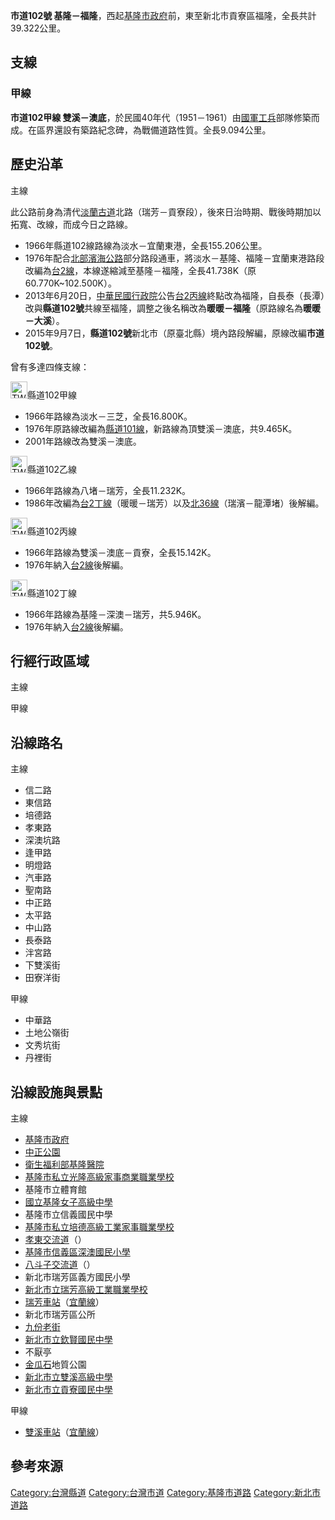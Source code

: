 {{Infobox Taiwan Highway
| Type = CH
| Num = 102
| Route = TW CHW102 RouteMap.svg
| Routecap = 市道102號及市道102甲線之路線圖
| Name = {{Hlist-comma|瑞金公路|瑞雙公路}}
| Dep = [[基隆市政府|基隆市政府]]<br>[[新北市政府|新北市政府]]
| Length = 39.322
| Branch = 1 
| LastExt = 
| Allocation = 
 {{Plainlist|
*{{Jct|country=TWN|TRTP|38}}
*{{Jct|country=TWN|PH|2c}}
}}
| SpeedHigh = 30~50[[公里每小時|公里每小時]] <br>平交道前後：15
| Start = [[基隆市|基隆市]][[中正區_(基隆市)|中正區]][[基隆_(大字)|小基隆]]
| Junc = 
 {{Plainlist|
* [[File:TW_PHW62a.svg|20px]][[孝東交流道|孝東交流道]]
* [[File:TW_PHW62.svg|20px]][[八斗子交流道|八斗子交流道]]
 }}
| End = [[新北市|新北市]][[貢寮區|貢寮區]][[田寮洋|福隆]]
| section1 = {{Jct|country=TWN|CH|102a}}
| Length1 = 9.094
}}
'''市道102號 基隆－福隆'''，西起[[基隆市政府|基隆市政府]]前，東至新北市貢寮區福隆，全長共計39.322公里。
{{Gallery|File:Looking down from Buyan Pavilion.jpg|從不厭亭俯瞰市道102線。}}

== 支線 ==
{{Clear}}
=== 甲線 ===
{{Infobox Taiwan Highway
| Type = CHcity
| Num = 102a
| Routecap = 市道102號及市道102甲線之路線圖
| Name = 雙澳公路
| Dep = [[新北市政府|新北市政府]]
| Length = 9.094
| LastExt = 
| OldNum = [[File:TW_CHW102c.png|27px]][[#歷史沿革|鄉道102丙線]]
| OldNumB = 1966
| OldNumE = 1975
| SpeedHigh = 40
| Start = [[新北市|新北市]][[雙溪區|雙溪區]][[雙溪_(新北市雙溪區大字)|雙溪市區]]
| End = [[新北市|新北市]][[貢寮區|貢寮區]][[澳底|澳底]]
}}
'''市道102甲線 雙溪－澳底'''，於民國40年代（1951－1961）由[[中華民國國軍|國軍]][[工兵|工兵]]部隊修築而成。在區界還設有築路紀念碑，為戰備道路性質。全長9.094公里。
{{Clear}}

== 歷史沿革 ==
; 主線
此公路前身為清代[[淡蘭古道|淡蘭古道]]北路（瑞芳－貢寮段），後來日治時期、戰後時期加以拓寬、改線，而成今日之路線。
* 1966年縣道102線路線為淡水－宜蘭東港，全長155.206公里。
* 1976年配合[[北部濱海公路|北部濱海公路]]部分路段通車，將淡水－基隆、福隆－宜蘭東港路段改編為[[台2線|台2線]]，本線遂縮減至基隆－福隆，全長41.738K（原60.770K~102.500K）。
* 2013年6月20日，[[中華民國行政院|中華民國行政院]]公告[[台2線#丙線|台2丙線]]終點改為福隆，自長泰（長潭）改與'''縣道102號'''共線至福隆，調整之後名稱改為'''暖暖－福隆'''（原路線名為'''暖暖－大溪'''）{{r|eg2013}}。
* 2015年9月7日，'''縣道102號'''新北市（原臺北縣）境內路段解編，原線改編'''市道102號'''{{r|motc2015}}。

曾有多達四條支線：
; [[File:TW_CHW102a.svg|27px]]縣道102甲線
* 1966年路線為淡水－三芝，全長16.800K。
* 1976年原路線改編為[[市道101號|縣道101線]]，新路線為頂雙溪－澳底，共9.465K。
* 2001年路線改為雙溪－澳底。
; [[File:TW_CHW102b.png|27px]]縣道102乙線
* 1966年路線為八堵－瑞芳，全長11.232K。
* 1986年改編為[[台2線|台2丁線]]（暖暖－瑞芳）以及[[北36線|北36線]]（瑞濱－龍潭堵）後解編。
; [[File:TW_CHW102c.png|27px]]縣道102丙線
* 1966年路線為雙溪－澳底－貢寮，全長15.142K。
* 1976年納入[[台2線|台2線]]後解編。
; [[File:TW_CHWr102d.png|27px]]縣道102丁線
* 1966年路線為基隆－深澳－瑞芳，共5.946K。
* 1976年納入[[台2線|台2線]]後解編。

== 行經行政區域 ==
; 主線
{{TWNinttop}}
{{TWNint |county=基隆市 |cspan=3 |tcd=中正區 |tcd_link=中正區 (基隆市) |location=[[基隆_(大字)|小基隆]] |km=0.0 |road={{Jct|country=TWN|PH|2}} |notes=公路起點 }}
{{TWNint |tcd=信義區 |tcd_link=信義區 (基隆市) |tspan=2 |location=[[File:TW_PHW62a.svg|20px]][[孝東交流道|孝東交流道]] |km= |road={{Jct|country=TWN|PH|62a}} |notes= }}
{{TWNint |location=[[File:TW_PHW62.svg|20px]][[瑞芳交流道|瑞芳交流道]] |km=7.762 |kspan=2 |road={{Jct|country=TWN|PH|62}}（西）<br>{{Jct|country=TWN|TRTP|123}} |rspan=2 |notes=[[File:TW_THWtp123.svg|27px]]終點<br>[[File:TW_PHW62.svg|20px]]僅東出西入<br>公路行經信義區與瑞芳區交界 |nspan=2 }}
{{TWNint |county=新北市 |cspan=19 |tcd=瑞芳區 |tspan=7 |location=[[深澳|深澳]] }}
{{TWNint |location=[[龍潭堵|龍潭堵]] |lspan=2 |km= |road={{Jct|country=TWN|TRTP|36}} |notes=[[File:TW_THWtp36.svg|27px]]終點 }}
{{TWNint |km= |road={{Jct|country=TWN|PH|2d}} |notes= }}
{{台灣公路設施|bri||瑞柑陸橋||跨越{{Rint|tw|tra}}[[宜蘭線|宜蘭線]]}}
{{TWNint |location=[[柑子瀨|柑子瀨]] |km= |road={{Jct|country=TWN|TRTP|37}} |notes=[[File:TW_THWtp37.svg|27px]]起點 }}
{{TWNint |location=[[九份|九份]] |lspan=2 |km=15 |road={{Jct|country=TWN|TRTP|35}} |notes=[[File:TW_THWtp35.svg|27px]]終點 }}
{{TWNint |km=|road={{Jct|country=TWN|TRTP|34}} |notes=[[File:TW_THWtp34.svg|27px]]起點 }}
{{TWNint |tcd=雙溪區 |tspan=8 |location=[[武丹坑|牡丹]] |km=28 |road={{Jct|country=TWN|TRTP|37}} |notes=[[File:TW_THWtp37.svg|27px]]終點 }}
{{TWNint |location=[[雙溪_(新北市雙溪區大字)|雙溪市區]] |lspan=3 |km=30.404 |road={{Jct|country=TWN|CH|102a}} |notes=[[File:TW_CHW102a.svg|27px]]起點 }}
{{TWNint |km= |road={{Jct|country=TWN|TRTP|38}} |notes=與[[File:TW_THWtp38.svg|27px]]共線起點 |status=concur }}
{{TWNint |km= |road={{Jct|country=TWN|TRTP|38}} |notes=與[[File:TW_THWtp38.svg|27px]]共線終點 |status=concur }}
{{TWNint |location=過港 |km= |road={{Jct|country=TWN|PH|2c}} |notes=與[[File:TW_PHW2c.svg|20px]]共線起點 |status=concur }}
{{TWNint |location=坤溪 |km= |road={{Jct|country=TWN|PH|2c}} |notes=與[[File:TW_PHW2c.svg|20px]]共線終點 |status=concur }}
{{TWNint |location=[[丁子蘭坑|丁子蘭坑口]] |km= |road={{Jct|country=TWN|TRTP|39}} |notes=[[File:TW_THWtp39.svg|27px]]起點 }}
{{TWNint |location=八股 |km= |road=（地區道路） |notes= }}
{{TWNint |tcd=貢寮區 |tspan=4 |location=[[長潭|長潭]] |km= |road={{Jct|country=TWN|PH|2c}} |notes=與[[File:TW_PHW2c.svg|20px]]共線起點 |status=concur }}
{{TWNint |location=[[貢寮_(大字)|貢寮市區]] |km= |road={{Jct|country=TWN|TRTP|40}}<br>{{Jct|country=TWN|PH|2c}} |notes=[[File:TW_THWtp40.svg|27px]]終點 |status=concur }}
{{台灣公路設施|bri||控子陸橋||跨越{{Rint|tw|tra}}[[宜蘭線|宜蘭線]]}}
{{TWNint |location=[[田寮洋|福隆]] |km=39.673 |road={{Jct|country=TWN|PH|2}}<br>{{Jct|country=TWN|PH|2c}} |notes=公路終點<br>[[File:TW_PHW2c.svg|20px]]終點<br>與[[File:TW_PHW2c.svg|20px]]共線終點 |status=concur }}
{{Jctbtm |conv=no |keys=concur }}

; 甲線
{{TWNinttop |county=新北市 }}
{{TWNint |tcd=雙溪區 |tspan=3 |location=[[雙溪_(新北市雙溪區大字)|雙溪市區]] |lspan=3 |km=0.0 |road={{Jct|country=TWN|CH|102}} |notes=公路起點 }}
{{台灣公路設施|bri||新基大橋}}
{{TWNint |km= |road=（地區道路） |notes= }}
{{TWNint |tcd=貢寮區 |location=[[澳底|澳底]] |km=9.14 |road={{Jct|country=TWN|PH|2}} |notes=公路終點 }}
{{Jctbtm |conv=no }}

== 沿線路名 ==
{{Col-begin}}
{{Col-2}}
; 主線
* 信二路
* 東信路
* 培德路
* 孝東路
* 深澳坑路
* 逢甲路
* 明燈路
* 汽車路
* 聖南路
* 中正路
* 太平路
* 中山路
* 長泰路
* 泮宮路
* 下雙溪街
* 田寮洋街
{{Col-2}}
; 甲線
* 中華路
* 土地公嶺街
* 文秀坑街
* 丹裡街
{{Col-end}}

== 沿線設施與景點 ==
{{Col-begin}}
{{Col-2}}
; 主線
* [[基隆市政府|基隆市政府]]
* [[中正公園_(基隆市)|中正公園]]
* [[衛生福利部基隆醫院|衛生福利部基隆醫院]]
* [[基隆市私立光隆高級家事商業職業學校|基隆市私立光隆高級家事商業職業學校]]
* 基隆市立體育館
* [[國立基隆女子高級中學|國立基隆女子高級中學]]
* 基隆市立信義國民中學
* [[基隆市私立培德高級工業家事職業學校|基隆市私立培德高級工業家事職業學校]]
* [[孝東交流道|孝東交流道]]（{{Jct|country=TWN|PH|62a}}）
* [[基隆市信義區深澳國民小學|基隆市信義區深澳國民小學]]
* [[八斗子交流道|八斗子交流道]]（{{Jct|country=TWN|PH|62}}）
* 新北市瑞芳區義方國民小學
* [[新北市立瑞芳高級工業職業學校|新北市立瑞芳高級工業職業學校]]
* [[瑞芳車站|瑞芳車站]]（{{Rint|tw|tra}}[[宜蘭線|宜蘭線]]）
* 新北市瑞芳區公所
* [[九份老街|九份老街]]
* [[新北市立欽賢國民中學|新北市立欽賢國民中學]]
* 不厭亭
* [[金瓜石|金瓜石]]地質公園
* [[新北市立雙溪高級中學|新北市立雙溪高級中學]]
* [[新北市立貢寮國民中學|新北市立貢寮國民中學]]
{{Col-2}}
; 甲線
* [[雙溪車站|雙溪車站]]（{{Rint|tw|tra}}[[宜蘭線|宜蘭線]]）
{{Col-end}}

== 參考來源 ==
{{reflist|refs=<ref name="eg2013">{{Cite journal |author=行政院 |url=https://gazette.nat.gov.tw/EG_FileManager/eguploadpub/eg019114/ch01/type3/gov01/num1/Eg.pdf |title=公告省道台9線（243k+670-244k+740及268K+500-273K+300路段改行外環道）等7條調整路線 |journal=行政院公告 |date=2013-06-20 |accessdate=2019-07-22 |archive-date=2019-07-22 |archive-url=https://web.archive.org/web/20190722121437/https://gazette.nat.gov.tw/EG_FileManager/eguploadpub/eg019114/ch01/type3/gov01/num1/Eg.pdf |dead-url=no }}</ref>
<ref name="motc2015">{{cite web|url=https://odmdoc.motc.gov.tw/IFDEWebBBS_MOTC/ExternalBBS.aspx?ThirdDocId=104RD05557|publisher=中華民國交通部|website=中華民國交通部公告發布令|4=|title=公告新北市市道及區道，原臺北縣縣道、鄉道廢止案。（含原臺北縣縣道公路路線表、原臺北縣鄉道公路路線表、新北市市道公路路線表及新北市區道公路路線表4式各1份）|date=2015-09-07|accessdate=2019-07-22|series=交路字第1040027670號|archive-url=https://web.archive.org/web/20190502073724/https://odmdoc.motc.gov.tw/IFDEWebBBS_MOTC/ExternalBBS.aspx?ThirdDocId=104RD05557|archive-date=2019-05-02|dead-url=yes}}</ref>}}

{{台灣縣市道}}
{{基隆公路網}}
{{台北公路網}}

[[Category:台灣縣道|Category:台灣縣道]]
[[Category:台灣市道|Category:台灣市道]]
[[Category:基隆市道路|Category:基隆市道路]]
[[Category:新北市道路|Category:新北市道路]]